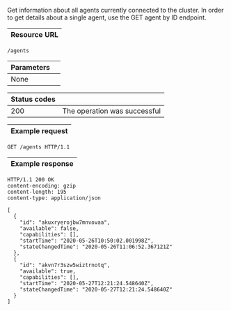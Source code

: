 
Get information about all <DocsLink href="#agents">agents</DocsLink>
currently connected to the cluster. In order to get details about a single agent,
use the <DocsLink href="#get-agent-by-id">GET agent by ID endpoint</DocsLink>.

| Resource URL |
| ------------ |

```http
/agents
```

| Parameters              |                              |
| ----------------------- | ---------------------------- |
| None                    |

| Status codes |                                                                |
| ------------ | -------------------------------------------------------------- |
| 200          | The operation was successful                                   |

| Example request |
| --------------- |

```http
GET /agents HTTP/1.1
```

| Example response |
| ---------------- |

```http
HTTP/1.1 200 OK
content-encoding: gzip
content-length: 195
content-type: application/json

[
  {
    "id": "akuxryerojbw7mnvovaa",
    "available": false,
    "capabilities": [],
    "startTime": "2020-05-26T10:50:02.001998Z",
    "stateChangedTime": "2020-05-26T11:06:52.367121Z"
  },
  {
    "id": "akvn7r3szw5wiztrnotq",
    "available": true,
    "capabilities": [],
    "startTime": "2020-05-27T12:21:24.548640Z",
    "stateChangedTime": "2020-05-27T12:21:24.548640Z"
  }
]
```

